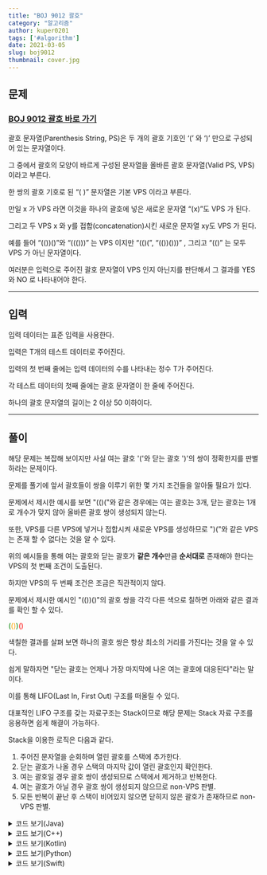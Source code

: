 ---
title: "BOJ 9012 괄호"
category: "알고리즘"
author: kuper0201
tags: ['#algorithm']
date: 2021-03-05
slug: boj9012
thumbnail: cover.jpg
---

## 문제

### <a href="https://boj.kr/9012" target="_blank">BOJ 9012 괄호 바로 가기</a>

괄호 문자열(Parenthesis String, PS)은 두 개의 괄호 기호인 ‘(’ 와 ‘)’ 만으로 구성되어 있는 문자열이다.

그 중에서 괄호의 모양이 바르게 구성된 문자열을 올바른 괄호 문자열(Valid PS, VPS)이라고 부른다.

한 쌍의 괄호 기호로 된 “( )” 문자열은 기본 VPS 이라고 부른다.

만일 x 가 VPS 라면 이것을 하나의 괄호에 넣은 새로운 문자열 “(x)”도 VPS 가 된다.

그리고 두 VPS x 와 y를 접합(concatenation)시킨 새로운 문자열 xy도 VPS 가 된다.

예를 들어 “(())()”와 “((()))” 는 VPS 이지만 “(()(”, “(())()))” , 그리고 “(()” 는 모두 VPS 가 아닌 문자열이다. 

여러분은 입력으로 주어진 괄호 문자열이 VPS 인지 아닌지를 판단해서 그 결과를 YES 와 NO 로 나타내어야 한다. 

---

## 입력

입력 데이터는 표준 입력을 사용한다.

입력은 T개의 테스트 데이터로 주어진다.

입력의 첫 번째 줄에는 입력 데이터의 수를 나타내는 정수 T가 주어진다.

각 테스트 데이터의 첫째 줄에는 괄호 문자열이 한 줄에 주어진다.

하나의 괄호 문자열의 길이는 2 이상 50 이하이다. 

---

## 풀이

해당 문제는 복잡해 보이지만 사실 여는 괄호 '('와 닫는 괄호 ')'의 쌍이 정확한지를 판별하라는 문제이다.

문제를 풀기에 앞서 괄호들이 쌍을 이루기 위한 몇 가지 조건들을 알아둘 필요가 있다.

문제에서 제시한 예시를 보면 "(()("와 같은 경우에는 여는 괄호는 3개, 닫는 괄호는 1개로 개수가 맞지 않아 올바른 괄호 쌍이 생성되지 않는다.
 
또한, VPS를 다른 VPS에 넣거나 접합시켜 새로운 VPS를 생성하므로 ")("와 같은 VPS는 존재 할 수 없다는 것을 알 수 있다.

위의 예시들을 통해 여는 괄호와 닫는 괄호가 **같은 개수**만큼 **순서대로** 존재해야 한다는 VPS의 첫 번째 조건이 도출된다.

하지만 VPS의 두 번째 조건은 조금은 직관적이지 않다.

문제에서 제시한 예시인 "(())()"의 괄호 쌍을 각각 다른 색으로 칠하면 아래와 같은 결과를 확인 할 수 있다.

<span style="color: green">(</span><span style="color: orange">(</span><span style="color: orange">)</span><span style="color: green">)</span><span style="color: red">(</span><span style="color: red">)</span>

색칠한 결과를 살펴 보면 하나의 괄호 쌍은 항상 최소의 거리를 가진다는 것을 알 수 있다.

쉽게 말하자면 "닫는 괄호는 언제나 가장 마지막에 나온 여는 괄호에 대응된다"라는 말이다.

이를 통해 LIFO(Last In, First Out) 구조를 떠올릴 수 있다.

대표적인 LIFO 구조를 갖는 자료구조는 Stack이므로 해당 문제는 Stack 자료 구조를 응용하면 쉽게 해결이 가능하다.

Stack을 이용한 로직은 다음과 같다.

1. 주어진 문자열을 순회하며 열린 괄호를 스택에 추가한다.
2. 닫는 괄호가 나올 경우 스택의 마지막 값이 열린 괄호인지 확인한다.
3. 여는 괄호일 경우 괄호 쌍이 생성되므로 스택에서 제거하고 반복한다.
4. 여는 괄호가 아닐 경우 괄호 쌍이 생성되지 않으므로 non-VPS 판별.
5. 모든 반복이 끝난 후 스택이 비어있지 않으면 닫히지 않은 괄호가 존재하므로 non-VPS 판별.

<details markdown="1">
<summary>코드 보기(Java)</summary>

```javascript
import java.io.*;
import java.util.*;

public class Main {
    public static void main(String[] args) throws Exception {
        BufferedReader br = new BufferedReader(new InputStreamReader(System.in));
        Stack<Character> stk = new Stack<>();

        // 테스트 케이스 개수 입력
        int N = Integer.parseInt(br.readLine());
        for(int i = 0; i < N; i++) {
            // 괄호 문자열 입력
            String str = br.readLine();
            boolean isVPS = true;
            stk.clear();

            for(int j = 0; j < str.length(); j++) {
                char ch = str.charAt(j);

                if (ch == '(') {
                    // 스택에 여는 괄호 추가
                    stk.push(ch);
                } else if (ch == ')') {
                    // 스택이 비었거나 여는 괄호가 아니라면 VPS가 아님
                    if(stk.isEmpty() || stk.peek() != '(') {
                        isVPS = false;
                        break;
                    }

                    // 스택이 비어있지 않고, 여는 괄호 일 경우 스택에서 제거
                    stk.pop();
                }
            }

            // 전부 순회 하였는데 스택 비어있지 않으면 VPS가 아님
            if(stk.size() != 0) isVPS = false;

            if(isVPS) System.out.println("YES");
            else System.out.println("NO");
        }
    }
}
```
</details>

<details markdown="1">
<summary>코드 보기(C++)</summary>

```cpp
#include <iostream>
#include <stack>

#define fastio ios_base::sync_with_stdio(false); cin.tie(nullptr); cout.tie(nullptr)
#define endl '\n'

using namespace std;

int main() {
    fastio;
    
    // 테스트 케이스 개수 입력
    int N;
    cin >> N;
    
    stack<char> stk;
    for(int i = 0; i < N; i++) {
        // 괄호 문자열 입력
        string str;
        cin >> str;
        bool isVPS = true;
        while(!stk.empty()) stk.pop();
        
        for(int j = 0; j < str.length(); j++) {
            char ch = str[j];

            if (ch == '(') {
                // 스택에 여는 괄호 추가
                stk.push(ch);
            } else if (ch == ')') {
                // 스택이 비었거나 여는 괄호가 아니라면 VPS가 아님
                if(stk.empty() || stk.top() != '(') {
                    isVPS = false;
                    break;
                }

                // 스택이 비어있지 않고, 여는 괄호 일 경우 스택에서 제거
                stk.pop();
            }
        }
        
        // 전부 순회 하였는데 스택 비어있지 않으면 VPS가 아님
        if(stk.size() != 0) isVPS = false;

        if(isVPS) cout << "YES" << endl;
        else cout << "NO" << endl;
    }
    
    return 0;
}
```
</details>

<details markdown="1">
<summary>코드 보기(Kotlin)</summary>

```javascript
import java.util.*;

fun main(args: Array<String>) {
    val stk = Stack<Char>()
    
    // 테스트 케이스 개수 입력
    var N = readLine()!!.toInt()
    for(i in 0 until N) {
        // 괄호 문자열 입력
        var str = readLine()!!
        var isVPS = true
        stk.clear()
        
        for(ch in str) {
            if (ch == '(') {
                // 스택에 여는 괄호 추가
                stk.push(ch);
            } else if (ch == ')') {
                // 스택이 비었거나 여는 괄호가 아니라면 VPS가 아님
                if(stk.isEmpty() || stk.peek() != '(') {
                    isVPS = false;
                    break;
                }

                // 스택이 비어있지 않고, 여는 괄호 일 경우 스택에서 제거
                stk.pop();
            }
        }

        // 전부 순회 하였는데 스택 비어있지 않으면 VPS가 아님
        if(stk.size != 0) isVPS = false;

        if(isVPS) println("YES");
        else println("NO");
    }
}
```
</details>

<details markdown="1">
<summary>코드 보기(Python)</summary>

```python
from sys import stdin

def main():
    stk = []
    # 테스트 케이스 개수 입력
    N = int(stdin.readline())
    for _ in range(N):
        inp = stdin.readline()
        isVPS = True
        stk.clear()
    
        for ch in inp:
            if ch == '(':
                # 스택에 여는 괄호 추가
                stk.append(ch)
            elif ch == ')':
                # 스택이 비었거나 여는 괄호가 아니라면 VPS가 아님
                if not stk or stk[-1] != '(':
                    isVPS = False
                    break

                # 스택이 비어있지 않고, 여는 괄호 일 경우 스택에서 제거
                stk.pop()

        # 전부 순회 하였는데 스택 비어있지 않으면 VPS가 아님
        if stk:
            isVPS = False

        if isVPS:
            print("YES")
        else:
            print("NO")
            
if __name__ == "__main__":
    main()
```
</details>

<details markdown="1">
<summary>코드 보기(Swift)</summary>

```cpp
import Foundation

func main() {
    var stk = Array<Character>()
    
    // 테스트 케이스 갯수 입력
    var N = Int(readLine()!)!
    for i in 0..<N {
        // 괄호 문자열 입력
        var str = readLine()!
        var isVPS = true
        stk.removeAll()
        
        for ch in str {
            if (ch == "(") {
                // 스택에 여는 괄호 추가
                stk.append(ch)
            } else if (ch == ")") {
                // 스택이 비었거나 여는 괄호가 아니라면 VPS가 아님
                if(stk.isEmpty || stk.last != "(") {
                    isVPS = false
                    break
                }

                // 스택이 비어있지 않고, 여는 괄호 일 경우 스택에서 제거
                stk.popLast()
            }
        }

        // 전부 순회 하였는데 스택 비어있지 않으면 VPS가 아님
        if !stk.isEmpty {
            isVPS = false
        }
        
        if isVPS {
            print("YES")
        } else {
            print("NO")
        }
    }
}

main()
```
</details>